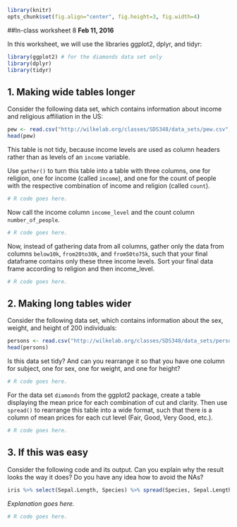 ```r
library(knitr)
opts_chunk$set(fig.align="center", fig.height=3, fig.width=4)
```
##In-class worksheet 8
**Feb 11, 2016**

In this worksheet, we will use the libraries ggplot2, dplyr, and tidyr:
```r
library(ggplot2) # for the diamonds data set only
library(dplyr)
library(tidyr)
```

## 1. Making wide tables longer
Consider the following data set, which contains information about income and religious affiliation in the US:
```r
pew <- read.csv("http://wilkelab.org/classes/SDS348/data_sets/pew.csv", stringsAsFactors=F, check.names=F)
head(pew)
```
This table is not tidy, because income levels are used as column headers rather than as levels of an `income` variable.

Use `gather()` to turn this table into a table with three columns, one for religion, one for income (called `income`), and one for the count of people with the respective combination of income and religion (called `count`).
```r
# R code goes here.
```

Now call the income column `income_level` and the count column `number_of_people`.
```r
# R code goes here.
```

Now, instead of gathering data from all columns, gather only the data from columns `below10k`, `from20to30k`, and `from50to75k`, such that your final dataframe contains only these three income levels. Sort your final data frame according to religion and then income_level.
```r
# R code goes here.
```

## 2. Making long tables wider

Consider the following data set, which contains information about the sex, weight, and height of 200 individuals:
```r
persons <- read.csv("http://wilkelab.org/classes/SDS348/data_sets/persons.csv", stringsAsFactors=F)
head(persons)
```
Is this data set tidy? And can you rearrange it so that you have one column for subject, one for sex, one for weight, and one for height?

```r
# R code goes here.
```

For the data set `diamonds` from the ggplot2 package, create a table displaying the mean price for each combination of cut and clarity. Then use `spread()` to rearrange this table into a wide format, such that there is a column of mean prices for each cut level (Fair, Good, Very Good, etc.).
```r
# R code goes here.
```


## 3. If this was easy

Consider the following code and its output. Can you explain why the result looks the way it does? Do you have any idea how to avoid the NAs?
```r
iris %>% select(Sepal.Length, Species) %>% spread(Species, Sepal.Length)
```

*Explanation goes here.*

```r
# R code goes here.
```
